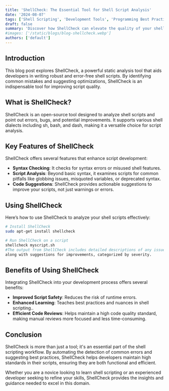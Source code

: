 ```yaml
---
title: 'ShellCheck: The Essential Tool for Shell Script Analysis'
date: '2024-08-07'
tags: ['Shell Scripting', 'Development Tools', 'Programming Best Practices', 'Code Quality']
draft: false
summary: 'Discover how ShellCheck can elevate the quality of your shell scripts through static analysis, helping you write safer and more reliable code.'
#images: ['/static/blogs/blog-shellcheck.webp']
authors: ['default']
---
```



## Introduction

This blog post explores ShellCheck, a powerful static analysis tool that aids developers in writing robust and error-free shell scripts. By identifying common mistakes and suggesting optimizations, ShellCheck is an indispensable tool for improving script quality.

## What is ShellCheck?

ShellCheck is an open-source tool designed to analyze shell scripts and point out errors, bugs, and potential improvements. It supports various shell dialects including sh, bash, and dash, making it a versatile choice for script analysis.

## Key Features of ShellCheck

ShellCheck offers several features that enhance script development:

- **Syntax Checking**: It checks for syntax errors or misused shell features.
- **Script Analysis**: Beyond basic syntax, it examines scripts for common pitfalls like globbing issues, misquoted variables, or deprecated syntax.
- **Code Suggestions**: ShellCheck provides actionable suggestions to improve your scripts, not just warnings or errors.

## Using ShellCheck

Here’s how to use ShellCheck to analyze your shell scripts effectively:

```bash
# Install ShellCheck
sudo apt-get install shellcheck
```

``` bash
# Run ShellCheck on a script
shellcheck myscript.sh
#The output from ShellCheck includes detailed descriptions of any issues found,
along with suggestions for improvements, categorized by severity.
```

## Benefits of Using ShellCheck

Integrating ShellCheck into your development process offers several benefits:

- **Improved Script Safety**: Reduces the risk of runtime errors.
- **Enhanced Learning**: Teaches best practices and nuances in shell scripting..
- **Efficient Code Reviews**: Helps maintain a high code quality standard, making manual reviews more focused and less time-consuming.

## Conclusion
ShellCheck is more than just a tool; it's an essential part of the shell scripting workflow. By automating the detection of common errors and suggesting best practices, ShellCheck helps developers maintain high standards in their scripts, ensuring they are both functional and efficient.

Whether you are a novice looking to learn shell scripting or an experienced developer seeking to refine your skills, ShellCheck provides the insights and guidance needed to excel in this domain.

